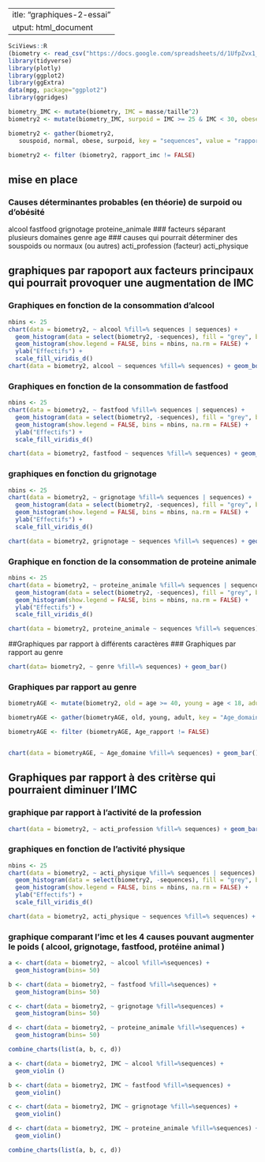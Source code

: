  ---
title: "graphiques-2-essai"
output: html_document
---

```r
SciViews::R
(biometry <- read_csv("https://docs.google.com/spreadsheets/d/1UfpZvx1_nd7d10vIMAfGVZ1vWyIuzeiKxPL0jfkNSQM/export?format=csv", locale = locale(decimal_mark = ",")))
library(tidyverse)
library(plotly)
library(ggplot2)
library(ggExtra)
data(mpg, package="ggplot2")
library(ggridges)

biometry_IMC <- mutate(biometry, IMC = masse/taille^2)
biometry2 <- mutate(biometry_IMC, surpoid = IMC >= 25 & IMC < 30, obese = IMC> 30, normal = IMC <25 & IMC >= 18.5 , souspoid = IMC < 18.5)

biometry2 <- gather(biometry2,
   souspoid, normal, obese, surpoid, key = "sequences", value = "rapport_imc")

biometry2 <- filter (biometry2, rapport_imc != FALSE)
```

## mise en place
### Causes déterminantes probables (en théorie) de surpoid ou d'obésité
alcool
fastfood
grignotage
proteine_animale
### facteurs séparant plusieurs domaines
genre
age
### causes qui pourrait déterminer des souspoids ou normaux (ou autres)
acti_profession (facteur)
acti_physique 

## graphiques par rapoport aux facteurs principaux qui pourrait provoquer une augmentation de IMC
### Graphiques en fonction de la consommation d'alcool
```r
nbins <- 25
chart(data = biometry2, ~ alcool %fill=% sequences | sequences) +
  geom_histogram(data = select(biometry2, -sequences), fill = "grey", bins = nbins) + 
  geom_histogram(show.legend = FALSE, bins = nbins, na.rm = FALSE) +
  ylab("Effectifs") +
  scale_fill_viridis_d()
chart(data = biometry2, alcool ~ sequences %fill=% sequences) + geom_boxplot(show.legend = FALSE)

```

### Graphiques en fonction de la consommation de fastfood
```r
nbins <- 25
chart(data = biometry2, ~ fastfood %fill=% sequences | sequences) +
  geom_histogram(data = select(biometry2, -sequences), fill = "grey", bins = nbins) + 
  geom_histogram(show.legend = FALSE, bins = nbins, na.rm = FALSE) +
  ylab("Effectifs") +
  scale_fill_viridis_d()

chart(data = biometry2, fastfood ~ sequences %fill=% sequences) + geom_boxplot(show.legend = FALSE)

```

### graphiques en fonction du grignotage
```r
nbins <- 25
chart(data = biometry2, ~ grignotage %fill=% sequences | sequences) +
  geom_histogram(data = select(biometry2, -sequences), fill = "grey", bins = nbins) + 
  geom_histogram(show.legend = FALSE, bins = nbins, na.rm = FALSE) +
  ylab("Effectifs") +
  scale_fill_viridis_d()

chart(data = biometry2, grignotage ~ sequences %fill=% sequences) + geom_boxplot(show.legend = FALSE)


```

### Graphique en fonction de la consommation de proteine animale
```r
nbins <- 25
chart(data = biometry2, ~ proteine_animale %fill=% sequences | sequences) +
  geom_histogram(data = select(biometry2, -sequences), fill = "grey", bins = nbins) + 
  geom_histogram(show.legend = FALSE, bins = nbins, na.rm = FALSE) +
  ylab("Effectifs") +
  scale_fill_viridis_d()

chart(data = biometry2, proteine_animale ~ sequences %fill=% sequences) + geom_boxplot(show.legend = FALSE)


```

##Graphiques par rapport à différents caractères
### Graphiques par rapport au genre
```r
chart(data= biometry2, ~ genre %fill=% sequences) + geom_bar()
```

### Graphiques par rapport au genre
```r
biometryAGE <- mutate(biometry2, old = age >= 40, young = age < 18, adult = age >= 18 & age <40)

biometryAGE <- gather(biometryAGE, old, young, adult, key = "Age_domaine", value = "Age_rapport")

biometryAGE <- filter (biometryAGE, Age_rapport != FALSE)


chart(data = biometryAGE, ~ Age_domaine %fill=% sequences) + geom_bar()

```

## Graphiques par rapport à des critèrse qui pourraient diminuer l'IMC
### graphique par rapport à l'activité de la profession
```r
chart(data = biometry2, ~ acti_profession %fill=% sequences) + geom_bar()

```

### graphiques en fonction de l'activité physique 
```r
nbins <- 25
chart(data = biometry2, ~ acti_physique %fill=% sequences | sequences) +
  geom_histogram(data = select(biometry2, -sequences), fill = "grey", bins = nbins) + 
  geom_histogram(show.legend = FALSE, bins = nbins, na.rm = FALSE) +
  ylab("Effectifs") +
  scale_fill_viridis_d()

chart(data = biometry2, acti_physique ~ sequences %fill=% sequences) + geom_boxplot(show.legend = FALSE)

```


### graphique comparant l'imc et les 4 causes pouvant augmenter le poids ( alcool, grignotage, fastfood, protéine animal )

```r
a <- chart(data = biometry2, ~ alcool %fill=%sequences) + 
  geom_histogram(bins= 50) 

b <- chart(data = biometry2, ~ fastfood %fill=%sequences) + 
  geom_histogram(bins= 50)  

c <- chart(data = biometry2, ~ grignotage %fill=%sequences) + 
  geom_histogram(bins= 50)  

d <- chart(data = biometry2, ~ proteine_animale %fill=%sequences) + 
  geom_histogram(bins= 50)  

combine_charts(list(a, b, c, d))
```

```r
a <- chart(data = biometry2, IMC ~ alcool %fill=%sequences) + 
  geom_violin () 

b <- chart(data = biometry2, IMC ~ fastfood %fill=%sequences) + 
  geom_violin()  

c <- chart(data = biometry2, IMC ~ grignotage %fill=%sequences) + 
  geom_violin()  

d <- chart(data = biometry2, IMC ~ proteine_animale %fill=%sequences) + 
  geom_violin()  

combine_charts(list(a, b, c, d))
```

